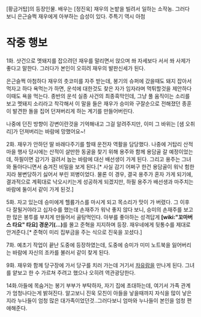 [황금거탑]의 등장인물. 배우는 [정진욱]
재우의 논밭을 빌려서 일하는 소작농. 그러다 보니 은근슬쩍 재우에게 아부하는 습성이 있다. 주특기 역시 아첨

= 작중 행보 =
1화. 샷건으로 멧돼지를 잡으려던 재우를 말리면서 앉으며 쏴 자세보다 서서 쏴 사제가 좋다고 말한다. 그러다가 본인이 오히려 재우의 발판신세가 된다.

은근슬쩍 아첨하다 재우의 츳코미를 자주 받는데, 봉기의 슈퍼에 갔을때도 돼지 잡아서 먹자고 하다 욕먹는가 하면, 운석에 대한것도 찾은 자가 임자라며 먹튀할것을 제안하다 이때도 욕을 먹는다. 종반의 운석 실종 사건의 최종흑막인데, 그냥 풀 움직이는 소리를 보고 멧돼지 소리라고 착각해서 이 말을 들은 재우가 승미와 구잘순으로 전해졌던 종훈이 발견한 돌을 집어 던져버리게 하는 계기를 만들어버린다.

나중에 던진 방향이 강변이란것을 기억해내고 그걸 알려주지만, 이미 그 바위는 [샘 오취리]가 던져버리는 바람에 망했어요~!

2화. 재우가 안하던 딸 바래다주기를 할때 운전자 역활을 담당했다. 나중에 거탑리 산적 마을 행사 당시에는 산적이 살만한 동굴을 찾기 위해 용주와 함께 용담골 갈 예정이었는데, 하필이면 감기가 걸려서 눕는 바람에 대신 배선생이 가게 된다. 그리고 용주는 그녀와 돌아다니면서 숨겨진 비밀을 보게 된다.[* 사실 감기 어쩌구 한건 용담골이 워낙 험한지라 봉변당하기 싫어서 부린 꾀병이었다. 물론 이 경우, 결국 용주가 혼자 가게 되기에, 결과적으로 계획대로 낙오시키는게 성공하게 되겠지만, 하필 용주가 배선생과 마주치는 바람에 둘이서 같이 가게 된것.]

5화. 자고 있는데 승미에게 헬륨가스를 마시게 되고 목소리가 맛이 가 버렸다. 그 이후 다 잘될거야라고 십자수를 했는데 손재주가 워낙 좋지 않다 보니, 승미의 손재주를 보고 한 많은 봉투를 부치게 만들어서 골탕먹인다. 아부를 좋아하는 성격답게 '''[wiki:"꼬마버스 타요" 타요] 경운기(...)'''를 몰고 준혁을 지지하며 등장. 재우네에게 뒷통수를 제대로 안겨준다.[* 준혁이 미리 집부금을 주는 식으로 진욱을 꼬셨다.]

7화. 예초기 작업이 끝난 도중에 등장하였는데, 도중에 승미가 미미 노트북을 잃어버리는 바람에 자신의 조카를 불러서 같이 찾게 된다. 

9화. 재우와 함께 당구장에 가서 당구를 치러 가는데 거기서 [[차유람]]을 만나게 된다. 그녀를 얕보고 한 수 가르쳐 주려고 했으나 오히려 역관광당한다.

14화.아들에 목숨거는 봉기 부부가 부탁하자, 자기 집에 초대하는데, 여기서 가족 관계가 엄청나다는게 밝혀진다. 알고보니 진욱 모친이 아들을 낳을때까지 자식을 많이 낳은지라 누나들이 엄청 많은 대가족이었던것..그러다보니 엄마와 누나들이 본인을 엄청 편애해준다.
